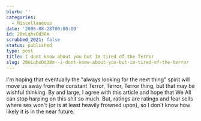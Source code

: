 ```yaml
---
blurb: ''
categories:
  - Miscellaneous
date: '2006-08-28T00:00:00'
id: 20eLqhxOd38m
scrubbed_2021: false
status: published
type: post
title: I dont know about you but Im tired of the Terror
slug: 20eLqhxOd38m--i-dont-know-about-you-but-im-tired-of-the-terror
---
```


I'm hoping that eventually the "always looking for the next thing"
spirit will move us away from the constant Terror, Terror, Terror
thing, but that may be wishful thinking. By and large, I agree with
this article and hope that We All can stop harping on this shit so
much. But, ratings are ratings and fear sells where sex won't (or
is at least heavily frowned upon), so I don't know how likely it is
in the near future.
